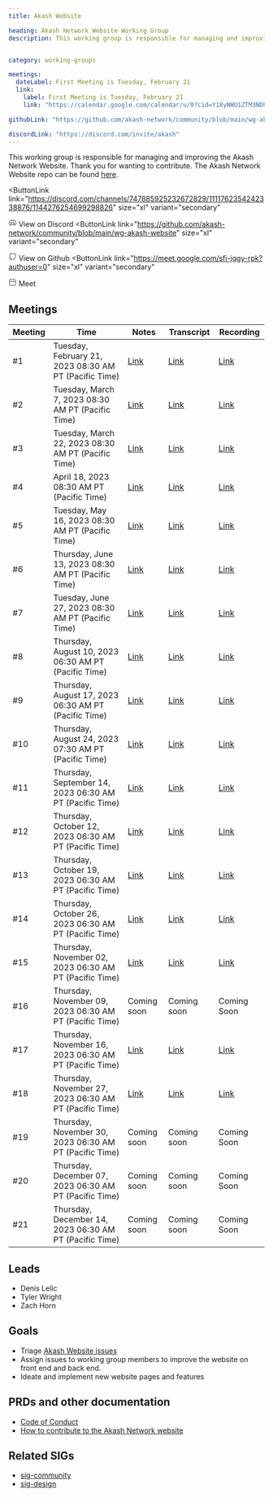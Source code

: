 ```yaml
---
title: Akash Website

heading: Akash Network Website Working Group
description: This working group is responsible for managing and improving the Akash Network Website. Thank you for wanting to contribute. The Akash Network Website repo can be found [here](https://github.com/akash-network/website).


category: working-groups

meetings:
  dateLabel: First Meeting is Tuesday, February 21
  link:
    label: First Meeting is Tuesday, February 21
    link: "https://calendar.google.com/calendar/u/0?cid=Y18yNWU1ZTM3NDhlNGM0YWI3YTU1ZjQxZmJjNWViZWJjYzBhMDNiNDBmYjAyODc4NWYxNDE1OWJmYWViZWExMmUyQGdyb3VwLmNhbGVuZGFyLmdvb2dsZS5jb20"

githubLink: "https://github.com/akash-network/community/blob/main/wg-akash-website/"

discordLink: "https://discord.com/invite/akash"
---
```




This working group is responsible for managing and improving the Akash Network Website. Thank you for wanting to contribute. The Akash Network Website repo can be found [here](https://github.com/akash-network/website).


<div class="flex flex-col lg:flex-row lg:items-center gap-6"  >


<ButtonLink 
link="https://discord.com/channels/747885925232672829/1111762354242338876/1144276254699298826"
  size="xl"
  variant="secondary"
>
<svg class="mr-1"   width="16" height="16" viewBox="0 0 16 16" fill="none" xmlns="http://www.w3.org/2000/svg"><path d="M3.66406 10.666C6.9974 12.3327 8.9974 12.3327 12.3307 10.666" stroke="#808080" stroke-width="1.5" stroke-linecap="round" stroke-linejoin="round"/><path d="M10.3333 11.666L11 12.9993C11 12.9993 13.7809 12.1138 14.6667 10.666C14.6667 9.99935 15.0201 5.23494 12.6667 3.66602C11.6667 2.99935 10 2.66602 10 2.66602L9.33333 3.99935H8" stroke="#808080" stroke-width="1.5" stroke-linecap="round" stroke-linejoin="round"/><path d="M5.68229 11.666L5.01563 12.9993C5.01563 12.9993 2.23474 12.1138 1.34896 10.666C1.34896 9.99935 0.995565 5.23494 3.34896 3.66602C4.34896 2.99935 6.01563 2.66602 6.01563 2.66602L6.68229 3.99935H8.01562" stroke="#808080" stroke-width="1.5" stroke-linecap="round" stroke-linejoin="round"/><path d="M5.66406 9.33268C5.11178 9.33268 4.66406 8.73573 4.66406 7.99935C4.66406 7.26297 5.11178 6.66602 5.66406 6.66602C6.21635 6.66602 6.66406 7.26297 6.66406 7.99935C6.66406 8.73573 6.21635 9.33268 5.66406 9.33268Z" stroke="#808080" stroke-width="1.5" stroke-linecap="round" stroke-linejoin="round"/><path d="M10.3359 9.33268C9.78365 9.33268 9.33594 8.73573 9.33594 7.99935C9.33594 7.26297 9.78365 6.66602 10.3359 6.66602C10.8882 6.66602 11.3359 7.26297 11.3359 7.99935C11.3359 8.73573 10.8882 9.33268 10.3359 9.33268Z" stroke="#808080" stroke-width="1.5" stroke-linecap="round" stroke-linejoin="round"/>
</svg>
View on Discord
</ButtonLink>
<ButtonLink 
link="https://github.com/akash-network/community/blob/main/wg-akash-website"
  size="xl"
  variant="secondary"
>
<svg  class="mr-1" width="16" height="16" viewBox="0 0 16 16" fill="none" xmlns="http://www.w3.org/2000/svg"><g clip-path="url(#clip0_2201_20876)"><path d="M10.6693 14.6852V12.7718C10.6943 12.454 10.6514 12.1344 10.5433 11.8344C10.4353 11.5344 10.2646 11.2608 10.0427 11.0318C12.136 10.7985 14.336 10.0052 14.336 6.36518C14.3358 5.4344 13.9778 4.53931 13.336 3.86518C13.6399 3.05085 13.6184 2.15075 13.276 1.35185C13.276 1.35185 12.4893 1.11851 10.6693 2.33851C9.14133 1.92439 7.53065 1.92439 6.00266 2.33851C4.18266 1.11851 3.39599 1.35185 3.39599 1.35185C3.05357 2.15075 3.03208 3.05085 3.33599 3.86518C2.68941 4.54431 2.331 5.44749 2.33599 6.38518C2.33599 9.99851 4.53599 10.7918 6.62932 11.0518C6.40999 11.2785 6.24083 11.5488 6.13286 11.8451C6.02489 12.1415 5.98053 12.4572 6.00266 12.7718V14.6852" stroke="#808080" stroke-width="1.5" stroke-linecap="round" stroke-linejoin="round"/><path d="M6.0026 13.3516C4.0026 14.0004 2.33594 13.3516 1.33594 11.3516" stroke="#808080" stroke-width="1.5" stroke-linecap="round" stroke-linejoin="round"/></g><defs><clipPath id="clip0_2201_20876"><rect width="16" height="16" fill="white"/></clipPath></defs></svg>
View on Github
</ButtonLink>
<ButtonLink 
link="https://meet.google.com/sfi-jqgy-rpk?authuser=0"
  size="xl"
  variant="secondary"
>
<svg  class="mr-1"  width="16" height="16" viewBox="0 0 16 16" fill="none" xmlns="http://www.w3.org/2000/svg"><path d="M10 2.66732V1.33398M10 2.66732V4.00065M10 2.66732H7M2 6.66732V12.6673C2 13.4037 2.59695 14.0007 3.33333 14.0007H12.6667C13.4031 14.0007 14 13.4037 14 12.6673V6.66732H2Z" stroke="#808080" stroke-width="1.5" stroke-linecap="round" stroke-linejoin="round"/><path d="M2 6.66602V3.99935C2 3.26297 2.59695 2.66602 3.33333 2.66602H4.66667" stroke="#808080" stroke-width="1.5" stroke-linecap="round" stroke-linejoin="round"/><path d="M4.66406 1.33398V4.00065" stroke="#808080" stroke-width="1.5" stroke-linecap="round" stroke-linejoin="round"/><path d="M14.0026 6.66602V3.99935C14.0026 3.26297 13.4057 2.66602 12.6693 2.66602H12.3359" stroke="#808080" stroke-width="1.5" stroke-linecap="round" stroke-linejoin="round"/></svg>
Meet
</ButtonLink>


</div>


## Meetings




| Meeting | Time | Notes | Transcript | Recording
| --- | --- | --- | --- | --- |
| #1 | Tuesday, February 21, 2023 08:30 AM PT (Pacific Time)|[Link](https://github.com/akash-network/community/blob/main/wg-akash-website/meetings/001-2023-02-21.md) |[Link](https://github.com/akash-network/community/blob/main/wg-akash-website/meetings/001-2023-02-21.md#transcript ) | [Link](https://m5thmioso6odpzh3s5ectf6f22ht6evkykz2cgikzrkq4kkh46kq.arweave.net/Z2Z2IdJ3nDfk-5dIKZfF1o8_EqrCs6EZCsxVDilH55U)
| #2 | Tuesday, March 7, 2023 08:30 AM PT (Pacific Time)|[Link](https://github.com/akash-network/community/blob/main/wg-akash-website/meetings/002-2023-03-07.md) |[Link](https://github.com/akash-network/community/blob/main/wg-akash-website/meetings/002-2023-03-07.md#transcript) | [Link](https://qzdv2yydm726zznmethgxm7b6hfeepu44kj2bvddcqkf3oanlzqa.arweave.net/hkddYwNn9ezlrCTOa7Ph8cpCPpzik6DUYxQUXbgNXmA)
| #3 | Tuesday, March 22, 2023 08:30 AM PT (Pacific Time)|[Link](https://github.com/akash-network/community/blob/main/wg-akash-website/meetings/003-2023-03-22.md) |[Link](https://docs.google.com/document/d/1rcKSVTiDc8F3wev-0IIWC4JhB6ELvSpuVyoGTHtM8G8/edit#) | [Link](https://msoh7rdl57aw7ko2s4xic7lqnqvzurjbtitrtvyibrutuad2abeq.arweave.net/ZJx_xGvvwW-p2pcugX1wbCuaRSGaJxnXCAxpOgB6AEk)
| #4 | April 18, 2023 08:30 AM PT (Pacific Time)|[Link](https://github.com/akash-network/community/blob/main/wg-akash-website/meetings/004-2023-04-18.md) |[Link](https://github.com/akash-network/community/blob/main/wg-akash-website/meetings/004-2023-04-18.md#transcript) | [Link](https://3lwm6hsjp3oegyqavdltmteedm5byrrbxhmno5tl3o4arp7roqzq.arweave.net/2uzPHkl-3ENiAKjXNkyEGzocRiG52Nd2a9u4CL_xdDM)
| #5 | Tuesday, May 16, 2023 08:30 AM PT (Pacific Time)|[Link](https://github.com/akash-network/community/blob/main/wg-akash-website/meetings/004-2023-05-16.md) |[Link](https://github.com/akash-network/community/blob/main/wg-akash-website/meetings/005-2023-05-16.md#transcript) | [Link](https://5u5wsfaozhazriqhpayhplg44zbxgqo5nv3qdyfpeimwxwxbsghq.arweave.net/7TtpFA7JwZiiB3gwd6zc5kNzQd1tdwHgryIZa9rhkY8)
| #6 | Thursday, June 13, 2023 08:30 AM PT (Pacific Time)|[Link](https://github.com/akash-network/community/blob/main/wg-akash-website/meetings/006-2023-06-13.md)  |[Link](https://github.com/akash-network/community/blob/main/wg-akash-website/meetings/006-2023-06-13.md#transcript)  | [Link](https://bud2d33f4pwvvrxcsfyfo227gfhq3pldl5isjs5ld6c362kcakaa.arweave.net/DQeh72Xj7VrG4pFwV2tfMU8NvWNfUSTLqx-Fv2lCAoA)
| #7 | Tuesday, June 27, 2023 08:30 AM PT (Pacific Time)| [Link](https://github.com/akash-network/community/blob/main/wg-akash-website/meetings/007-2023-06-27.md)  | [Link](https://github.com/akash-network/community/blob/main/wg-akash-website/meetings/007-2023-06-27.md#Transcript)  | [Link](https://p77yiz5lalar6mgma6moiew6zcw2hpcpz7tvc2oa3q4kr7e3zxda.arweave.net/f_-EZ6sCwR8wzAeY5BLeyK2jvE_P51FpwNw4qPybzcY)
| #8 | Thursday, August 10, 2023 06:30 AM PT (Pacific Time)| [Link](https://github.com/akash-network/community/blob/main/wg-akash-website/meetings/008-2023-08-10.md) | [Link](https://github.com/akash-network/community/blob/main/wg-akash-website/meetings/008-2023-08-10.md#Transcript) | [Link](https://s4xeygkmhljsn4hntjfy3iwouyso2x5doxxvvlhvyjfraudrv4aa.arweave.net/ly5MGUw60ybw7ZpLjaLOpiTtX6N171qs9cJLEFBxrwA)
| #9 | Thursday, August 17, 2023 06:30 AM PT (Pacific Time)|[Link](https://github.com/akash-network/community/blob/main/wg-akash-website/meetings/009-2023-08-17.md) | [Link](https://github.com/akash-network/community/blob/main/wg-akash-website/meetings/009-2023-08-17.md#Transcript)  | [Link](https://uqbnueeye424hiv7umqeebeow3umxvbi2beve2moiuelabowtcqq.arweave.net/pALaEJgnNcOiv6MgQgSOtujL1CjQSVJpjkUIsAXWmKE)
| #10 | Thursday, August 24, 2023 07:30 AM PT (Pacific Time)| [Link](https://github.com/akash-network/community/blob/main/wg-akash-website/meetings/010-2023-08-24.md) | [Link](https://github.com/akash-network/community/blob/main/wg-akash-website/meetings/010-2023-08-24.md#Transcript)  |[Link](https://fn5tkawv3bu7oostaqau53jaz55vpz54mm3r7auowlxtxxfmlwga.arweave.net/K3s1AtXYafc6UwQBTu0gz3tX57xjNx-CjrLvO9ysXYw)
| #11 | Thursday, September 14, 2023 06:30 AM PT (Pacific Time) | [Link](https://github.com/akash-network/community/blob/main/wg-akash-website/meetings/011-2023-09-14.md) | [Link](https://github.com/akash-network/community/blob/main/wg-akash-website/meetings/011-2023-09-14.md#Transcript)  |[Link](https://s7n2e2tfghnhjtwc3wse3vnami7vmza7npbr65i4orqb3mfmrpba.arweave.net/l9uiamUx2nTOwt2kTdWgYj9WZB9rwx91HHRgHbCsi8I)
| #12 | Thursday, October 12, 2023 06:30 AM PT (Pacific Time)| [Link](https://github.com/akash-network/community/blob/main/wg-akash-website/meetings/012-2023-10-12.md) |[Link](https://github.com/akash-network/community/blob/main/wg-akash-website/meetings/012-2023-10-12.md#Transcript) | [Link](https://5gn7dg3s3faifxnf6w5uqoabieslbqre2ywps2nyhotoc54tvsiq.arweave.net/6Zvxm3LZQILdpfW7SDgBQSSwwiTWLPlpuDum4XeTrJE) 
| #13 | Thursday, October 19, 2023 06:30 AM PT (Pacific Time) | [Link](https://github.com/akash-network/community/blob/main/wg-akash-website/meetings/013-2023-10-19.md) | [Link](https://github.com/akash-network/community/blob/main/wg-akash-website/meetings/013-2023-10-19.md#Transcript)  |[Link](https://s7n2e2tfghnhjtwc3wse3vnami7vmza7npbr65i4orqb3mfmrpba.arweave.net/l9uiamUx2nTOwt2kTdWgYj9WZB9rwx91HHRgHbCsi8I)
| #14 | Thursday, October 26, 2023 06:30 AM PT (Pacific Time) | [Link](https://github.com/akash-network/community/blob/main/wg-akash-website/meetings/014-2023-10-26.md) | [Link](https://github.com/akash-network/community/blob/main/wg-akash-website/meetings/014-2023-10-26.md#Transcript)  |[Link](https://z5ffy5w2liqufhaktycxtjmyyfbrpe5ewae72o7kviwi4eigwrna.arweave.net/z0pcdtpaIUKcCp4FeaWYwUMXk6SwCf076qosjhEGtFo)
| #15 | Thursday, November 02, 2023 06:30 AM PT (Pacific Time)| [Link](https://github.com/akash-network/community/blob/main/wg-akash-website/meetings/015-2023-11-02.md)| [Link](https://github.com/akash-network/community/blob/main/wg-akash-website/meetings/015-2023-11-02.md#Transcript) | [Link](https://5yiuwpekrvtf2cbtg7nlfoox2nccndvl5iydxvqzbv2ppfyomvia.arweave.net/7hFLPIqNZl0IMzfasrnX00QmjqvqMDvWGQ1095cOZVA)
| #16 | Thursday, November 09, 2023 06:30 AM PT (Pacific Time)| Coming soon | Coming soon| Coming Soon
| #17 | Thursday, November 16, 2023 06:30 AM PT (Pacific Time)| [Link](https://github.com/akash-network/community/blob/main/wg-akash-website/meetings/017-2023-11-16.md) | [Link](https://github.com/akash-network/community/blob/main/wg-akash-website/meetings/017-2023-11-16.md#Transcript) | [Link](https://yn2ux6akmd2wog533saw3cl66agmv37r364jgx3n3u5envp6m2iq.arweave.net/w3VL-Apg9Wcbu9yBbYl-8AzK7_HfuJNfbd06RtX-ZpE)
| #18 | Thursday, November 27, 2023 06:30 AM PT (Pacific Time)| [Link](https://github.com/akash-network/community/blob/main/wg-akash-website/meetings/018-2023-11-27.md) | [Link](https://github.com/akash-network/community/blob/main/wg-akash-website/meetings/018-2023-11-27.md#Transcript) | [Link](https://svuqqu3fnqzburnqmdfrvy6bsku3fef2uzsbmspouj5mo2r4gjmq.arweave.net/lWkIU2VsMhpFsGDLGuPBkqmykLqmZBZJ7qJ6x2o8Mlk)
| #19 | Thursday, November 30, 2023 06:30 AM PT (Pacific Time)| Coming soon | Coming soon| Coming Soon
| #20 | Thursday, December 07, 2023 06:30 AM PT (Pacific Time)| Coming soon | Coming soon| Coming Soon
| #21 | Thursday, December 14, 2023 06:30 AM PT (Pacific Time)| Coming soon | Coming soon| Coming Soon


## Leads

- Denis Lelic
- Tyler Wright
- Zach Horn



## Goals

- Triage [Akash Website issues](https://github.com/akash-network/website/issues)
- Assign issues to working group members to improve the website on front end and back end.
- Ideate and implement new website pages and features


## PRDs and other documentation

- [Code of Conduct](https://github.com/akash-network/website/blob/main/CODE_OF_CONDUCT.md)
- [How to contribute to the Akash Network website](https://github.com/akash-network/website/blob/main/README.md#development)


## Related SIGs

- [sig-community](https://github.com/akash-network/community/tree/main/sig-community)
- [sig-design](https://github.com/akash-network/community/tree/main/sig-design)